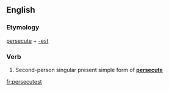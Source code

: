 ==English==

===Etymology===
[[persecute]] + [[-est]]

===Verb===
{{head|en|verb form}}

# {{label|en|archaic}} Second-person singular present simple form of '''[[persecute]]'''

[[fr:persecutest]]